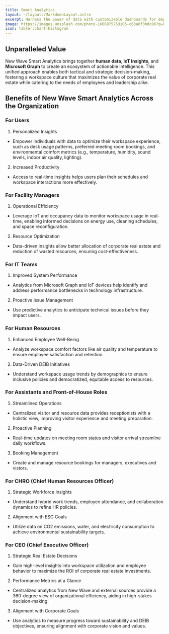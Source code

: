 ```yaml
---
title: Smart Analytics
layout: ~/layouts/MarkdownLayout.astro
excerpt: Harness the power of data with customizable dashboards for employees and managers. Analyze your human and IoT data for actionable insights. Make data-driven decisions that inspire innovation and optimize your hybrid workspace.
image: https://images.unsplash.com/photo-1666875753105-c63a6f3bdc86?q=80&w=3000&auto=format&fit=crop&ixlib=rb-4.0.3&ixid=M3wxMjA3fDB8MHxwaG90by1wYWdlfHx8fGVufDB8fHx8fA%3D%3D
icon: tabler:chart-histogram
---
```


## Unparalleled Value

New Wave Smart Analytics brings together **human data**, **IoT insights**, and **Microsoft Graph** to create an ecosystem of actionable intelligence. This unified approach enables both tactical and strategic decision-making, fostering a workspace culture that maximizes the value of corporate real estate while catering to the needs of employees and leadership alike.

## Benefits of New Wave Smart Analytics Across the Organization

### For Users

1.	Personalized Insights
 - Empower individuals with data to optimize their workspace experience, such as desk usage patterns, preferred meeting room bookings, and environmental comfort metrics (e.g., temperature, humidity, sound levels, indoor air quality, lighting).
2.	Increased Productivity
 - Access to real-time insights helps users plan their schedules and workspace interactions more effectively.

### For Facility Managers

1.	Operational Efficiency
 - Leverage IoT and occupancy data to monitor workspace usage in real-time, enabling informed decisions on energy use, cleaning schedules, and space reconfiguration.
2.	Resource Optimization
 - Data-driven insights allow better allocation of corporate real estate and reduction of wasted resources, ensuring cost-effectiveness.
 
### For IT Teams

1.	Improved System Performance
 - Analytics from Microsoft Graph and IoT devices help identify and address performance bottlenecks in technology infrastructure.
2.	Proactive Issue Management
 - Use predictive analytics to anticipate technical issues before they impact users.
 
### For Human Resources

1.	Enhanced Employee Well-Being
 - Analyze workspace comfort factors like air quality and temperature to ensure employee satisfaction and retention.
2.	Data-Driven DEIB Initiatives
 - Understand workspace usage trends by demographics to ensure inclusive policies and democratized, equitable access to resources.
 
### For Assistants and Front-of-House Roles

1.	Streamlined Operations
 - Centralized visitor and resource data provides receptionists with a holistic view, improving visitor experience and meeting preparation.
2.	Proactive Planning
 - Real-time updates on meeting room status and visitor arrival streamline daily workflows.
3.	Booking Management
 - Create and manage resource bookings for managers, executives and vistors.

 
### For CHRO (Chief Human Resources Officer)

1.	Strategic Workforce Insights
 - Understand hybrid work trends, employee attendance, and collaboration dynamics to refine HR policies.
2.	Alignment with ESG Goals
 - Utilize data on CO2 emissions, water, and electricity consumption to achieve environmental sustainability targets.

### For CEO (Chief Executive Officer)

1.	Strategic Real Estate Decisions
 - Gain high-level insights into workspace utilization and employee behavior to maximize the ROI of corporate real estate investments.
2.	Performance Metrics at a Glance
 - Centralized analytics from New Wave and external sources provide a 360-degree view of organizational efficiency, aiding in high-stakes decision-making.
3.	Alignment with Corporate Goals
 - Use analytics to measure progress toward sustainability and DEIB objectives, ensuring alignment with corporate vision and values.
